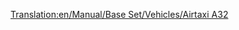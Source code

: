 [[Translation:en/Manual/Base Set/Vehicles/Airtaxi A32]]

{{en/Aircraft|Cost=36.914 (73,828)
|Speed=947 kph (592 MPH)
|Annual=4.781 (9,562)
|Designed=1987
|Lifespan=24
|Capacity=160 passengers & 20 bags of mail
|Description=A standard jet plane. Larger airports preferred.
|Real-life=[https://www.wikipedia.org/wiki/Airbus A320 Airbus A320]
}}